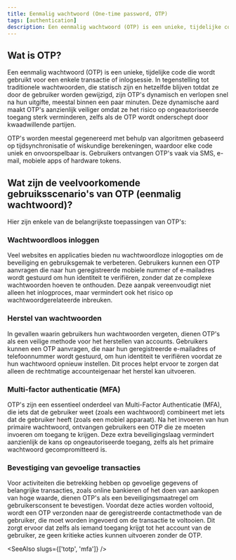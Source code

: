 ```yaml
---
title: Eenmalig wachtwoord (One-time password, OTP)
tags: [authentication]
description: Een eenmalig wachtwoord (OTP) is een unieke, tijdelijke code die wordt gebruikt voor een enkele transactie of inlogsessie.
---
```


## Wat is OTP?

Een eenmalig wachtwoord (OTP) is een unieke, tijdelijke code die wordt gebruikt voor een enkele transactie of inlogsessie. In tegenstelling tot traditionele wachtwoorden, die statisch zijn en hetzelfde blijven totdat ze door de gebruiker worden gewijzigd, zijn OTP's dynamisch en verlopen snel na hun uitgifte, meestal binnen een paar minuten. Deze dynamische aard maakt OTP's aanzienlijk veiliger omdat ze het risico op ongeautoriseerde toegang sterk verminderen, zelfs als de OTP wordt onderschept door kwaadwillende partijen.

OTP's worden meestal gegenereerd met behulp van algoritmen gebaseerd op tijdsynchronisatie of wiskundige berekeningen, waardoor elke code uniek en onvoorspelbaar is. Gebruikers ontvangen OTP's vaak via SMS, e-mail, mobiele apps of hardware tokens.

## Wat zijn de veelvoorkomende gebruiksscenario's van OTP (eenmalig wachtwoord)?

Hier zijn enkele van de belangrijkste toepassingen van OTP's:

### Wachtwoordloos inloggen

Veel websites en applicaties bieden nu wachtwoordloze inlogopties om de beveiliging en gebruiksgemak te verbeteren. Gebruikers kunnen een OTP aanvragen die naar hun geregistreerde mobiele nummer of e-mailadres wordt gestuurd om hun identiteit te verifiëren, zonder dat ze complexe wachtwoorden hoeven te onthouden. Deze aanpak vereenvoudigt niet alleen het inlogproces, maar vermindert ook het risico op wachtwoordgerelateerde inbreuken.

### Herstel van wachtwoorden

In gevallen waarin gebruikers hun wachtwoorden vergeten, dienen OTP's als een veilige methode voor het herstellen van accounts. Gebruikers kunnen een OTP aanvragen, die naar hun geregistreerde e-mailadres of telefoonnummer wordt gestuurd, om hun identiteit te verifiëren voordat ze hun wachtwoord opnieuw instellen. Dit proces helpt ervoor te zorgen dat alleen de rechtmatige accounteigenaar het herstel kan uitvoeren.

### Multi-factor authenticatie (MFA)

OTP's zijn een essentieel onderdeel van Multi-Factor Authenticatie (MFA), die iets dat de gebruiker weet (zoals een wachtwoord) combineert met iets dat de gebruiker heeft (zoals een mobiel apparaat). Na het invoeren van hun primaire wachtwoord, ontvangen gebruikers een OTP die ze moeten invoeren om toegang te krijgen. Deze extra beveiligingslaag vermindert aanzienlijk de kans op ongeautoriseerde toegang, zelfs als het primaire wachtwoord gecompromitteerd is.

### Bevestiging van gevoelige transacties

Voor activiteiten die betrekking hebben op gevoelige gegevens of belangrijke transacties, zoals online bankieren of het doen van aankopen van hoge waarde, dienen OTP's als een beveiligingsmaatregel om gebruikersconsent te bevestigen. Voordat deze acties worden voltooid, wordt een OTP verzonden naar de geregistreerde contactmethode van de gebruiker, die moet worden ingevoerd om de transactie te voltooien. Dit zorgt ervoor dat zelfs als iemand toegang krijgt tot het account van de gebruiker, ze geen kritieke acties kunnen uitvoeren zonder de OTP.

<SeeAlso slugs={['totp', 'mfa']} />
